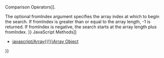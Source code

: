{{Page_Title}}
{{Flags}}
{{Summary_Section|Returns the index of the first occurrence of a value in an array.

}}
{{JS_Syntax|Formats={{JS_Syntax_Format
|Format= array1.indexOf( searchElement [, fromIndex ])}}
|Values={{JS_Syntax_Parameter
|Name=array1
|Required=Required
|Description=An array object.}}{{JS_Syntax_Parameter
|Name=searchElement
|Required=Required
|Description=The value to locate in array1.}}{{JS_Syntax_Parameter
|Name=fromIndex
|Required=Optional
|Description=The array index at which to begin the search. If fromIndex is omitted, the search starts at index 0.}}
}}
{{JS_Return_Value
|Description=The index of the first occurrence of searchElement in the array, or -1 if searchElement is not found.}}
{{Remarks_Section
|Remarks=The '''indexOf''' method searches an array for a specified value. The method returns the index of the first occurrence, or -1 if the specified value is not found.

The search occurs in ascending index order.

The array elements are compared to the searchElement value by strict equality, similar to the === operator. For more information, see [[javascript/operators/comparison{{!}}Comparison Operators]].

The optional fromIndex argument specifies the array index at which to begin the search. If fromIndex is greater than or equal to the array length, -1 is returned. If fromIndex is negative, the search starts at the array length plus fromIndex.
}}
{{Examples_Section
|Not_required=No
|Examples={{Single_Example
|Language=JavaScript
|Description=The following examples illustrate the use of the '''indexOf''' method.

|Code= // Create an array. (The elements start at index 0.)
 var ar = ["ab", "cd", "ef", "ab", "cd"];
 
 // Determine the first location of "cd".
 document.write(ar.indexOf("cd") + "&lt;br/&gt;");
 
 // Output: 1
 
 // Find "cd" starting at index 2.
 document.write(ar.indexOf("cd", 2) + "&lt;br/&gt;");
 
 // Output: 4
 
 // Find "gh" (which is not found).
 document.write (ar.indexOf("gh")+ "&lt;br/&gt;");
 
 // Output: -1
 
 // Find "ab" with a fromIndex argument of -2.
 // The search starts at index 3, which is the array length plus -2.
 document.write (ar.indexOf("ab", -2) + "&lt;br/&gt;");
 // Output: 3
}}}}
{{See_Also_Section
|Manual_links=* [[javascript/methods{{!}}JavaScript Methods]]
* [[javascript/Array{{!}}Array Object]]
}}
{{Topics | JS Basic}}

{{External_Attribution
|Is_CC-BY-SA=No
|Sources=MSDN
|MDN_link=
|MSDN_link=http://msdn.microsoft.com/en-us/library/ie/ff679977(v=vs.94).aspx
|HTML5Rocks_link=
}}
